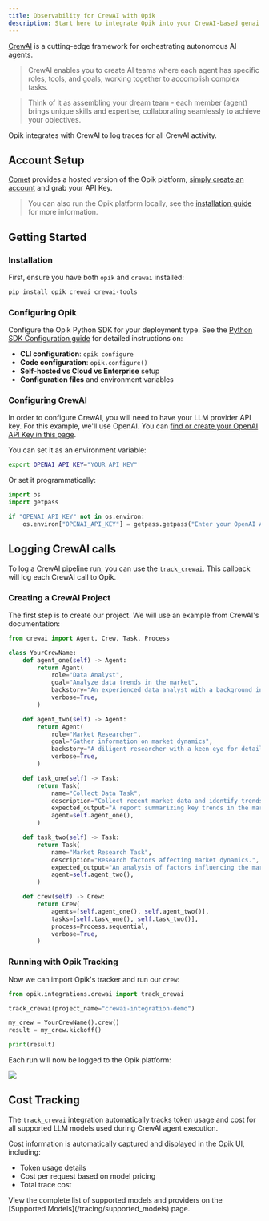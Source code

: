```yaml
---
title: Observability for CrewAI with Opik
description: Start here to integrate Opik into your CrewAI-based genai application for end-to-end LLM observability, unit testing, and optimization.
---
```


[CrewAI](https://www.crewai.com/) is a cutting-edge framework for orchestrating autonomous AI agents.

> CrewAI enables you to create AI teams where each agent has specific roles, tools, and goals, working together to accomplish complex tasks.

> Think of it as assembling your dream team - each member (agent) brings unique skills and expertise, collaborating seamlessly to achieve your objectives.

Opik integrates with CrewAI to log traces for all CrewAI activity.

## Account Setup

[Comet](https://www.comet.com/site?from=llm&utm_source=opik&utm_medium=colab&utm_content=crewai&utm_campaign=opik) provides a hosted version of the Opik platform, [simply create an account](https://www.comet.com/signup?from=llm&utm_source=opik&utm_medium=colab&utm_content=crewai&utm_campaign=opik) and grab your API Key.

> You can also run the Opik platform locally, see the [installation guide](https://www.comet.com/docs/opik/self-host/overview/?from=llm&utm_source=opik&utm_medium=colab&utm_content=crewai&utm_campaign=opik) for more information.

## Getting Started

### Installation

First, ensure you have both `opik` and `crewai` installed:

```bash
pip install opik crewai crewai-tools
```

### Configuring Opik

Configure the Opik Python SDK for your deployment type. See the [Python SDK Configuration guide](/tracing/sdk_configuration) for detailed instructions on:

- **CLI configuration**: `opik configure`
- **Code configuration**: `opik.configure()`
- **Self-hosted vs Cloud vs Enterprise** setup
- **Configuration files** and environment variables

### Configuring CrewAI

In order to configure CrewAI, you will need to have your LLM provider API key. For this example, we'll use OpenAI. You can [find or create your OpenAI API Key in this page](https://platform.openai.com/settings/organization/api-keys).

You can set it as an environment variable:

```bash
export OPENAI_API_KEY="YOUR_API_KEY"
```

Or set it programmatically:

```python
import os
import getpass

if "OPENAI_API_KEY" not in os.environ:
    os.environ["OPENAI_API_KEY"] = getpass.getpass("Enter your OpenAI API key: ")
```

## Logging CrewAI calls

To log a CrewAI pipeline run, you can use the [`track_crewai`](https://www.comet.com/docs/opik/python-sdk-reference/integrations/crewai/track_crewai.html). This callback will log each CrewAI call to Opik.

### Creating a CrewAI Project

The first step is to create our project. We will use an example from CrewAI's documentation:

```python
from crewai import Agent, Crew, Task, Process

class YourCrewName:
    def agent_one(self) -> Agent:
        return Agent(
            role="Data Analyst",
            goal="Analyze data trends in the market",
            backstory="An experienced data analyst with a background in economics",
            verbose=True,
        )

    def agent_two(self) -> Agent:
        return Agent(
            role="Market Researcher",
            goal="Gather information on market dynamics",
            backstory="A diligent researcher with a keen eye for detail",
            verbose=True,
        )

    def task_one(self) -> Task:
        return Task(
            name="Collect Data Task",
            description="Collect recent market data and identify trends.",
            expected_output="A report summarizing key trends in the market.",
            agent=self.agent_one(),
        )

    def task_two(self) -> Task:
        return Task(
            name="Market Research Task",
            description="Research factors affecting market dynamics.",
            expected_output="An analysis of factors influencing the market.",
            agent=self.agent_two(),
        )

    def crew(self) -> Crew:
        return Crew(
            agents=[self.agent_one(), self.agent_two()],
            tasks=[self.task_one(), self.task_two()],
            process=Process.sequential,
            verbose=True,
        )
```

### Running with Opik Tracking

Now we can import Opik's tracker and run our `crew`:

```python
from opik.integrations.crewai import track_crewai

track_crewai(project_name="crewai-integration-demo")

my_crew = YourCrewName().crew()
result = my_crew.kickoff()

print(result)
```

Each run will now be logged to the Opik platform:

<Frame>
  <img src="/img/cookbook/crewai_trace_cookbook.png" />
</Frame>

## Cost Tracking

The `track_crewai` integration automatically tracks token usage and cost for all supported LLM models used during CrewAI agent execution.

Cost information is automatically captured and displayed in the Opik UI, including:

- Token usage details
- Cost per request based on model pricing
- Total trace cost

<Tip>
  View the complete list of supported models and providers on the [Supported Models](/tracing/supported_models) page.
</Tip>
